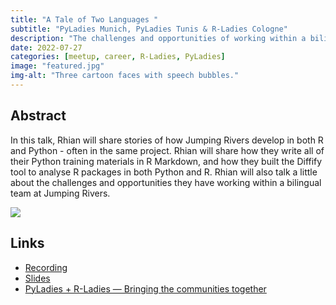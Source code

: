 ```yaml
---
title: "A Tale of Two Languages "
subtitle: "PyLadies Munich, PyLadies Tunis & R-Ladies Cologne"
description: "The challenges and opportunities of working within a bilingual team."
date: 2022-07-27
categories: [meetup, career, R-Ladies, PyLadies]
image: "featured.jpg"
img-alt: "Three cartoon faces with speech bubbles."
---
```


## Abstract

In this talk, Rhian will share stories of how Jumping Rivers develop in both R and Python - often in the same project. Rhian will share how they write all of their Python training materials in R Markdown, and how they built the Diffify tool to analyse R packages in both Python and R. Rhian will also talk a little about the challenges and opportunities they have working within a bilingual team at Jumping Rivers.

![](featured.jpg){fig-alt="Three cartoon faces with speech bubbles"}

## Links

- [Recording](https://www.youtube.com/watch?v=F1n35M3Uihk&feature=share&utm_source=EJGixIgBCJiu2KjB4oSJEQ&t=348)
- [Slides](https://statsrhian.github.io/talks/2022/2022-07-27-tale-of-two-languages/2022-07-27-tale-two-languages.pdf)
- [PyLadies + R-Ladies — Bringing the communities together](https://www.meetup.com/rladies-cologne/events/286727615/)
